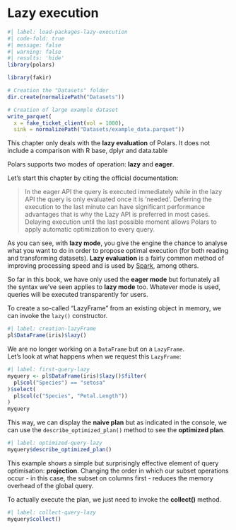 # Lazy execution


```r
#| label: load-packages-lazy-execution
#| code-fold: true
#| message: false
#| warning: false
#| results: 'hide'
library(polars)

library(fakir)

# Creation the "Datasets" folder
dir.create(normalizePath("Datasets"))

# Creation of large example dataset
write_parquet(
  x = fake_ticket_client(vol = 1000),
  sink = normalizePath("Datasets/example_data.parquet"))
```

::: {.callout-note}
This chapter only deals with the **lazy evaluation** of Polars. It does not include a comparison with R base, dplyr and data.table
:::


Polars supports two modes of operation: **lazy** and **eager**.

Let's start this chapter by citing the official documentation:

> In the eager API the query is executed immediately while in the lazy API the query is only evaluated once it is 'needed'. Deferring the execution to the last minute can have significant performance advantages that is why the Lazy API is preferred in most cases. Delaying execution until the last possible moment allows Polars to apply automatic optimization to every query.

As you can see, with **lazy mode**, you give the engine the chance to analyse what you want to do in order to propose optimal execution (for both reading and transforming datasets). **Lazy evaluation** is a fairly common method of improving processing speed and is used by [Spark](https://spark.apache.org/docs/latest/index.html), among others.

So far in this book, we have only used the **eager mode** but fortunately all the syntax we've seen applies to **lazy mode** too. Whatever mode is used, queries will be executed transparently for users.

To create a so-called “LazyFrame” from an existing object in memory, we can invoke the `lazy()` constructor.

```r
#| label: creation-lazyFrame
pl$DataFrame(iris)$lazy()
```
We are no longer working on a `DataFrame` but on a `LazyFrame`.  
Let's look at what happens when we request this `LazyFrame`:

```r
#| label: first-query-lazy
myquery <- pl$DataFrame(iris)$lazy()$filter(
  pl$col("Species") == "setosa"
)$select(
  pl$col(c("Species", "Petal.Length"))
)
myquery
```
This way, we can display the **naive plan** but as indicated in the console, we can use the `describe_optimized_plan()` method to see the **optimized plan**.

```r
#| label: optimized-query-lazy
myquery$describe_optimized_plan()
```
This example shows a simple but surprisingly effective element of query optimisation: **projection**. Changing the order in which our subset operations occur - in this case, the subset on columns first - reduces the memory overhead of the global query.

To actually execute the plan, we just need to invoke the **collect()** method. 

```r
#| label: collect-query-lazy
myquery$collect()
```
